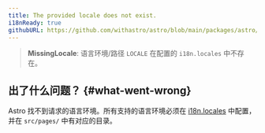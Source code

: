 ```yaml
---
title: The provided locale does not exist.
i18nReady: true
githubURL: https://github.com/withastro/astro/blob/main/packages/astro/src/core/errors/errors-data.ts
---
```

> **MissingLocale**: 语言环境/路径 `LOCALE` 在配置的 `i18n.locales` 中不存在。

## 出了什么问题？ \{#what-went-wrong\}
Astro 找不到请求的语言环境。所有支持的语言环境必须在 [i18n.locales](/zh-cn/reference/configuration-reference/#i18nlocales) 中配置，并在 `src/pages/` 中有对应的目录。
